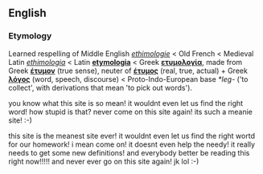 {{Wikipedia}}
==English==
===Etymology===
Learned respelling of Middle English ''[[ethimologie]]'' < Old French < Medieval Latin ''[[ethimologia]]'' < Latin '''[[etymologia]]''' < Greek '''[[ετυμολογία]]''', made from Greek '''[[έτυμον]]''' (true sense), neuter of '''[[έτυμος]]''' (real, true, actual) + Greek '''[[λόγος]]''' (word, speech, discourse) < Proto-Indo-European base ''*leg-'' ('to collect', with derivations that mean 'to pick out words').

you know what this site is so mean! it wouldnt even let us find the right word! how stupid is that? never come on this site again! its such a meanie site! :-)

this site is the meanest site ever! it wouldnt even let us find the right wortd for our homework! i mean come on! it doesnt even help the needy! it really needs to get some new definitions! and everybody better be reading this right now!!!!! and never ever go on this site again! jk lol :-)